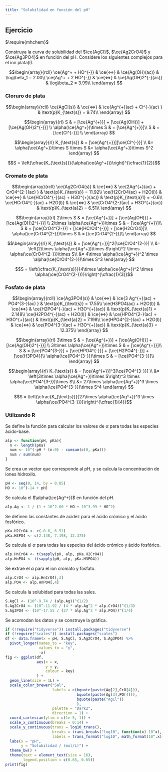 ```yaml
---
title: "Solubilidad en función del pH"
---
```


## Ejercicio

$\require{mhchem}$

Construya la curva de solubilidad del $\ce{AgCl}$, $\ce{Ag2CrO4}$ y $\ce{Ag3PO4}$ en función del pH. Considere los siguientes complejos para el ion plata(I).

$$\begin{array}{rcll}
    \ce{Ag^+ + HO^{-}} & \ce{<=>} & \ce{Ag(OH)(ac)} & \log\beta_1 = 2.00\\
    \ce{Ag^+ + 2 HO^{-}} & \ce{<=>} & \ce{Ag(OH)2^{-}(ac)} & \log\beta_2 = 3.99\\
\end{array} $$

### Cloruro de plata

$$\begin{array}{rcll}
    \ce{AgCl(s)} & \ce{<=>} & \ce{Ag^{+}(ac) + Cl^{-}(ac) } & \text{p}K_{\text{s}} = 9.74\\
\end{array} $$

$$\begin{array}{rl}
    S & = [\ce{Ag^{+}}] + [\ce{Ag(OH)}] + [\ce{Ag(OH)2^{-}}] \\
    \alpha(\ce{Ag^+})\times S & = [\ce{Ag^{+}}]\\
    S & = [\ce{Cl^{-}}] \\
\end{array} $$

$$\begin{array}{rl}
    K_{\text{s}} & = [\ce{Ag^{+}}][\ce{Cl^{-}}] \\
    &= \alpha(\ce{Ag^+})\times S \times S
    &= \alpha(\ce{Ag^+})\times S^2
\end{array} $$

$$S = \left(\cfrac{K_{\text{s}}}{\alpha(\ce{Ag^+})}\right)^{\cfrac{1}{2}}$$

### Cromato de plata

$$\begin{array}{rcll}
    \ce{Ag2CrO4(s)} & \ce{<=>} & \ce{2Ag^{+}(ac) + CrO4^{2-}(ac) } & \text{p}K_{\text{s}} = 11.92\\
    \ce{H2CrO4(ac) + H2O(l)} & \ce{<=>} & \ce{HCrO4^{-}(ac) + H3O^{+}(ac)} & \text{p}K_{\text{a}1} = -0.6\\
    \ce{HCrO4^{-}(ac) + H2O(l)} & \ce{<=>} & \ce{CrO4^{2-}(ac) + H3O^{+}(ac)} & \text{p}K_{\text{a}2} = 6.51\\
\end{array} $$

$$\begin{array}{rl}
    2\times S & = [\ce{Ag^{+}}] + [\ce{Ag(OH)}] + [\ce{Ag(OH)2^{-}}] \\
    2\times \alpha(\ce{Ag^+})\times S & = [\ce{Ag^{+}}]\\
    S & = [\ce{CrO4^{2-}}] + [\ce{HCrO4^{-}}] + [\ce{H2CrO4}]\\
    \alpha(\ce{CrO4^{2-}})\times S & = [\ce{CrO4^{2-}}]\\
\end{array} $$

$$\begin{array}{rl}
    K_{\text{s}} & = [\ce{Ag^{+}}]^2[\ce{CrO4^{2-}}] \\
    &= \left(2\times \alpha(\ce{Ag^+})\times S\right)^2 \times \alpha(\ce{CrO4^{2-}})\times S\\
    &= 4\times \alpha(\ce{Ag^+})^2 \times \alpha(\ce{CrO4^{2-}})\times S^3
\end{array} $$

$$S = \left(\cfrac{K_{\text{s}}}{4\times \alpha(\ce{Ag^+})^2 \times \alpha(\ce{CrO4^{2-}})}\right)^{\cfrac{1}{3}}$$

### Fosfato de plata

$$\begin{array}{rcll}
    \ce{Ag3PO4(s)} & \ce{<=>} & \ce{3 Ag^{+}(ac) + PO4^{3-}(ac) } & \text{p}K_{\text{s}} = 17.55\\
    \ce{H3PO4(ac) + H2O(l)} & \ce{<=>} & \ce{H2PO4^{-}(ac) + H3O^{+}(ac)} & \text{p}K_{\text{a}1} = 2.148\\
    \ce{H2PO4^{-}(ac) + H2O(l)} & \ce{<=>} & \ce{HPO4^{2-}(ac) + H3O^{+}(ac)} & \text{p}K_{\text{a}2} = 7.198\\
    \ce{HPO4^{2-}(ac) + H2O(l)} & \ce{<=>} & \ce{PO4^{3-}(ac) + H3O^{+}(ac)} & \text{p}K_{\text{a}3} = 12.375\\
\end{array} $$

$$\begin{array}{rl}
    3\times S & = [\ce{Ag^{+}}] + [\ce{Ag(OH)}] + [\ce{Ag(OH)2^{-}}] \\
    3\times \alpha(\ce{Ag^+})\times S & = [\ce{Ag^{+}}]\\
    S & = [\ce{PO4^{3-}}] + [\ce{HPO4^{-}}] + [\ce{H2PO4^{-}}] + [\ce{H3PO4}]\\
    \alpha(\ce{PO4^{3-}})\times S & = [\ce{PO4^{3-}}]\\
\end{array} $$

$$\begin{array}{rl}
    K_{\text{s}} & = [\ce{Ag^{+}}]^3[\ce{PO4^{3-}}] \\
    &= \left(3\times \alpha(\ce{Ag^+})\times S\right)^3 \times \alpha(\ce{PO4^{3-}})\times S\\
    &= 27\times \alpha(\ce{Ag^+})^3 \times \alpha(\ce{PO4^{3-}})\times S^4
\end{array} $$

$$S = \left(\cfrac{K_{\text{s}}}{27\times \alpha(\ce{Ag^+})^3 \times \alpha(\ce{PO4^{3-}})}\right)^{\cfrac{1}{4}}$$

### Utilizando R

Se define la función para calcular los valores de $\alpha$ para todas las especies ácido-base.

```r
alp <- function(pH, pKa){
  n <- length(pKa)
  num <- 10^(-pH * (n:0) - cumsum(c(0, pKa)))
  num / sum(num)
}
```

Se crea un vector que corresponde al pH, y se calcula la concentración de iones hidroxilo.

```r
pH <- seq(0, 14, by = 0.05)
HO <- 10^(-14 + pH)
```

Se calcula el $\alpha(\ce{Ag^+})$ en función del pH.

```r
alp.Ag <- 1 / (1 + 10^2.00 * HO + 10^3.99 * HO^2)
```

Se definen las constantes de acidez para el ácido crómico y el ácido fosfórico.

```r
pKa.H2CrO4 <- c(-0.6, 6.51)
pKa.H3PO4 <- c(2.148, 7.198, 12.375)
```

Se calcula el $\alpha$ para todas las especies del ácido crómico y ácido fosfórico.

```r
alp.HnCrO4 <- t(sapply(pH, alp, pKa.H2CrO4))
alp.HnPO4 <- t(sapply(pH, alp, pKa.H3PO4))
```

Se extrae el $\alpha$ para el ion cromato y fosfato.
```r
alp.CrO4 <- alp.HnCrO4[,3]
alp.PO4 <- alp.HnPO4[,4]
```

Se calcula la solubidad para todas las sales.

```r
S.AgCl <- (10^-9.74 / (alp.Ag))^(1/2)
S.Ag2CrO4 <- (10^-11.92 / (4 * alp.Ag^2 * alp.CrO4))^(1/3)
S.Ag3PO4 <- (10^-17.55 / (27 * alp.Ag^3 * alp.PO4))^(1/4)
```

Se acomodan los datos y se construye la gráfica.

```r
if (!require("tidyverse")) install.packages("tidyverse")
if (!require("scales")) install.packages("scales")
df <- data.frame(x = pH, S.AgCl, S.Ag2CrO4, S.Ag3PO4) %>% 
  pivot_longer(names_to = "key", 
               values_to = "y",
               -x)
fig <- ggplot(df,
              aes(x = x, 
                  y = y, 
                  colour = key)
              ) +
  geom_line(size = 1L) +
  scale_color_brewer("Sal",
                     labels = c(bquote(paste(Ag[2],CrO[4])),
                                bquote(paste(Ag[3],PO[4])),
                                bquote(paste("AgCl"))
                                ),
                     palette = "Dark2", 
                     direction = 1) +
  coord_cartesian(ylim = c(1e-5, 1)) +
  scale_x_continuous(breaks = 0:14) + 
  scale_y_continuous(trans = log10_trans(),
                     breaks = trans_breaks("log10", function(x) 10^x), 
                     labels = trans_format("log10", math_format(10^.x))) +
  labs(x = "pH",
       y = "Solubilidad / (mol/L)") +
  theme_bw() + 
  theme(text = element_text(size = 16),
        legend.position = c(0.65, 0.65))
print(fig)
```


